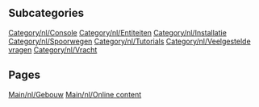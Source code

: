 
== Subcategories ==
[[Category/nl/Console]]
[[Category/nl/Entiteiten]]
[[Category/nl/Installatie]]
[[Category/nl/Spoorwegen]]
[[Category/nl/Tutorials]]
[[Category/nl/Veelgestelde vragen]]
[[Category/nl/Vracht]]

== Pages ==
[[Main/nl/Gebouw]]
[[Main/nl/Online content]]
